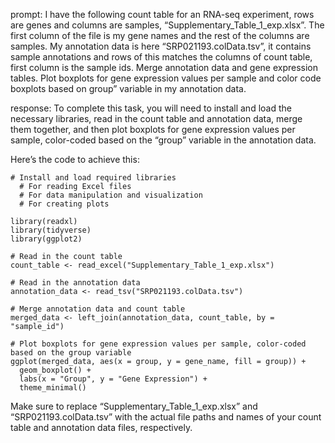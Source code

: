 prompt:
I have the following count table for an RNA-seq experiment, rows are genes and columns are samples, "Supplementary_Table_1_exp.xlsx". The first column of the file is my gene names and the rest of the columns are samples. My annotation data is here  "SRP021193.colData.tsv", it contains sample annotations and rows of this matches the columns of count table, first column is the sample ids. Merge annotation data and gene expression tables. Plot boxplots for gene expression values per sample and color code boxplots based on group" variable in my annotation data.

response:
To complete this task, you will need to install and load the necessary libraries, read in the count table and annotation data, merge them together, and then plot boxplots for gene expression values per sample, color-coded based on the "group" variable in the annotation data.

Here's the code to achieve this:

```
# Install and load required libraries
  # For reading Excel files
  # For data manipulation and visualization
  # For creating plots

library(readxl)
library(tidyverse)
library(ggplot2)

# Read in the count table
count_table <- read_excel("Supplementary_Table_1_exp.xlsx")

# Read in the annotation data
annotation_data <- read_tsv("SRP021193.colData.tsv")

# Merge annotation data and count table
merged_data <- left_join(annotation_data, count_table, by = "sample_id")

# Plot boxplots for gene expression values per sample, color-coded based on the group variable
ggplot(merged_data, aes(x = group, y = gene_name, fill = group)) +
  geom_boxplot() +
  labs(x = "Group", y = "Gene Expression") +
  theme_minimal()
```

Make sure to replace "Supplementary_Table_1_exp.xlsx" and "SRP021193.colData.tsv" with the actual file paths and names of your count table and annotation data files, respectively.
